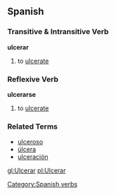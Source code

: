 == Spanish ==
=== Transitive & Intransitive Verb ===
'''ulcerar'''
# to [[ulcerate]]

=== Reflexive Verb ===
'''ulcerarse'''
# to [[ulcerate]]

=== Related Terms ===
*[[ulceroso]]
*[[úlcera]]
*[[ulceración]]

[[Category:Spanish verbs]]

[[gl:Ulcerar]]
[[pl:Ulcerar]]